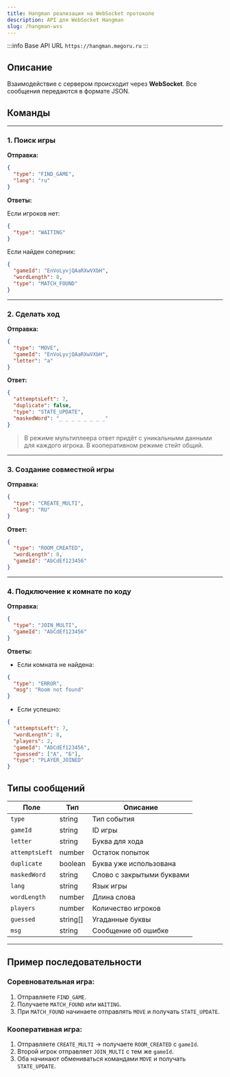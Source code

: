 ```yaml
---
title: Hangman реализация на WebSocket протоколе
description: API для WebSocket Hangman
slug: /hangman-wss
---
```


:::info Base API URL
`https://hangman.megoru.ru`
:::

## Описание
Взаимодействие с сервером происходит через **WebSocket**. Все сообщения передаются в формате JSON.

## Команды
---

### 1. Поиск игры

**Отправка:**
```json
{
  "type": "FIND_GAME",
  "lang": "ru"
}
```

**Ответы:**

Если игроков нет:
```json
{
  "type": "WAITING"
}
```

Если найден соперник:
```json
{
  "gameId": "EnVoLyvjQAaRXwVXbH",
  "wordLength": 8,
  "type": "MATCH_FOUND"
}
```

---

### 2. Сделать ход

**Отправка:**
```json
{
  "type": "MOVE",
  "gameId": "EnVoLyvjQAaRXwVXbH",
  "letter": "а"
}
```

**Ответ:**
```json
{
  "attemptsLeft": 7,
  "duplicate": false,
  "type": "STATE_UPDATE",
  "maskedWord": "_ _ _ _ _ _ _ _"
}
```
> В режиме мультиплеера ответ придёт с уникальными данными для каждого игрока. В кооперативном режиме стейт общий.


---

### 3. Создание совместной игры
**Отправка:**
```json
{
  "type": "CREATE_MULTI",
  "lang": "RU"
}
```

**Ответ:**
```json
{
  "type": "ROOM_CREATED",
  "wordLength": 8,
  "gameId": "AbCdEf123456"
}
```

---

### 4. Подключение к комнате по коду
**Отправка:**
```json
{
  "type": "JOIN_MULTI",
  "gameId": "AbCdEf123456"
}
```

**Ответы:**
- Если комната не найдена:
```json
{
  "type": "ERROR",
  "msg": "Room not found"
}
```
- Если успешно:
```json
{
  "attemptsLeft": 7,
  "wordLength": 8,
  "players": 2,
  "gameId": "AbCdEf123456",
  "guessed": ["А", "Б"],
  "type": "PLAYER_JOINED"
}
```

## Типы сообщений
| Поле           | Тип       | Описание                  |
| -------------- | --------- | ------------------------- |
| `type`         | string    | Тип события               |
| `gameId`       | string    | ID игры                   |
| `letter`       | string    | Буква для хода            |
| `attemptsLeft` | number    | Остаток попыток           |
| `duplicate`    | boolean   | Буква уже использована    |
| `maskedWord`   | string    | Слово с закрытыми буквами |
| `lang`         | string    | Язык игры                 |
| `wordLength`   | number    | Длина слова               |
| `players`      | number    | Количество игроков        |
| `guessed`      | string[]  | Угаданные буквы           |
| `msg`          | string    | Сообщение об ошибке       |

---

## Пример последовательности

### Соревновательная игра:
1. Отправляете `FIND_GAME`.
2. Получаете `MATCH_FOUND` или `WAITING`.
3. При `MATCH_FOUND` начинаете отправлять `MOVE` и получать `STATE_UPDATE`.

### Кооперативная игра:
1. Отправляете `CREATE_MULTI` → получаете `ROOM_CREATED` с `gameId`.
2. Второй игрок отправляет `JOIN_MULTI` с тем же `gameId`.
3. Оба начинают обмениваться командами `MOVE` и получать `STATE_UPDATE`.